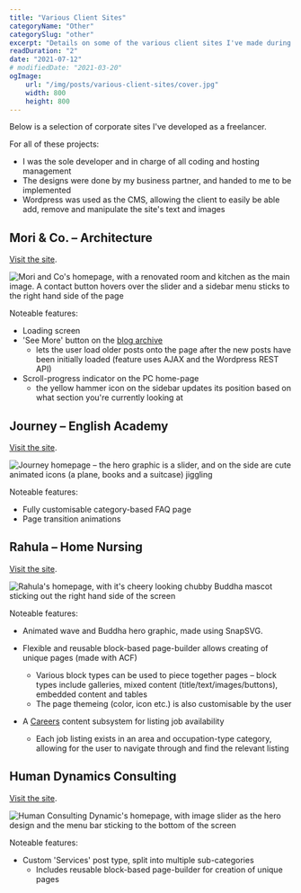 ```yaml
---
title: "Various Client Sites"
categoryName: "Other"
categorySlug: "other"
excerpt: "Details on some of the various client sites I've made during my time freelancing. This article includes some of the details about those sites, like links, screenshots and features included."
readDuration: "2"
date: "2021-07-12"
# modifiedDate: "2021-03-20"
ogImage:
    url: "/img/posts/various-client-sites/cover.jpg"
    width: 800
    height: 800
---
```


Below is a selection of corporate sites I've developed as a freelancer.

For all of these projects:

-   I was the sole developer and in charge of all coding and hosting management
-   The designs were done by my business partner, and handed to me to be implemented
-   Wordpress was used as the CMS, allowing the client to easily be able add, remove and manipulate the site's text and images

## Mori & Co. – Architecture

[Visit the site](https://mori-and-co.jp/).

![Mori and Co's homepage, with a renovated room and kitchen as the main image. A contact button hovers over the slider and a sidebar menu sticks to the right hand side of the page](https://mori-and-co.jp/wp-content/uploads/2021/07/og-image2.jpg)

Noteable features:

-   Loading screen
-   'See More' button on the [blog archive](https://mori-and-co.jp/blog/)
    -   lets the user load older posts onto the page after the new posts have been initially loaded (feature uses AJAX and the Wordpress REST API)
-   Scroll-progress indicator on the PC home-page
    -   the yellow hammer icon on the sidebar updates its position based on what section you're currently looking at

## Journey – English Academy

[Visit the site](https://journey-academy.jp/).

![Journey homepage – the hero graphic is a slider, and on the side are cute animated icons (a plane, books and a suitcase) jiggling](https://journey-academy.jp/wp-content/uploads/2021/04/og-image.jpg)

Noteable features:

-   Fully customisable category-based FAQ page
-   Page transition animations

## Rahula – Home Nursing

[Visit the site](https://rahula.co.jp/).

![Rahula's homepage, with it's cheery looking chubby Buddha mascot sticking out the right hand side of the screen](https://rahula.co.jp/wp-content/uploads/2021/04/rahula-og.jpg)

Noteable features:

-   Animated wave and Buddha hero graphic, made using SnapSVG.
-   Flexible and reusable block-based page-builder allows creating of unique pages (made with ACF)

    -   Various block types can be used to piece together pages – block types include galleries, mixed content (title/text/images/buttons), embedded content and tables
    -   The page themeing (color, icon etc.) is also customisable by the user

-   A [Careers](https://rahula.co.jp/careers/) content subsystem for listing job availability
    -   Each job listing exists in an area and occupation-type category, allowing for the user to navigate through and find the relevant listing

## Human Dynamics Consulting

[Visit the site](https://hdc.jp/).

![Human Consulting Dynamic's homepage, with image slider as the hero design and the menu bar sticking to the bottom of the screen](https://hdc.jp/wp-content/uploads/2021/07/hdc-og-image.jpg)

Noteable features:

-   Custom 'Services' post type, split into multiple sub-categories
    -   Includes reusable block-based page-builder for creation of unique pages
